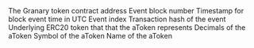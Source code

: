 <ParamField path="contract_address">
The Granary token contract address
</ParamField>
<ParamField path="evt_block_number">
Event block number
</ParamField>
<ParamField path="evt_block_time">
Timestamp for block event time in UTC
</ParamField>
<ParamField path="evt_index">
Event index
</ParamField>
<ParamField path="evt_tx_hash">
Transaction hash of the event
</ParamField>
<ParamField path="underlyingAsset">
Underlying ERC20 token that that the aToken represents
</ParamField>
<ParamField path="debtTokenDecimals">
Decimals of the aToken
</ParamField>
<ParamField path="debtTokenSymbol">
Symbol of the aToken
</ParamField>
<ParamField path="debtTokenName">
Name of the aToken
</ParamField>
